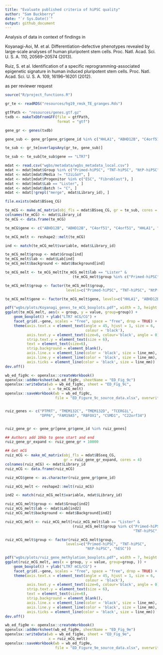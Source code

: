 ```yaml
---
title: "Evaluate published criteria of hiPSC quality"
author: "Sam Buckberry"
date: "`r Sys.Date()`"
output: github_document
---
```


Analysis of data in context of findings in

Koyanagi-Aoi, M. et al. Differentiation-defective phenotypes revealed by large-scale analyses of human pluripotent stem cells. Proc. Natl. Acad. Sci. U. S. A. 110, 20569–20574 (2013).

Ruiz, S. et al. Identification of a specific reprogramming-associated epigenetic signature in human induced pluripotent stem cells. Proc. Natl. Acad. Sci. U. S. A. 109, 16196–16201 (2012).

as per reviewer request 

```r
source("R/project_functions.R")

gr_te <- readRDS("resources/hg19_rmsk_TE_granges.Rds")

gtfPath <- "resources/genes.gtf.gz"
txdb <- makeTxDbFromGFF(file = gtfPath,
                        format = "gtf")

gene_gr <- genes(txdb)

gene_sub <- gene_gr[gene_gr$gene_id %in% c("HHLA1", "ABHD12B", "C4orf51")]

te_sub <- gr_te[overlapsAny(gr_te, gene_sub)]

te_sub <- te_sub[te_sub$gene == "LTR7"]

mdat <- read.csv("wgbs/metadata/wgbs_metadata_local.csv")
mdat <- mdat[mdat$Group %in% c("Primed-hiPSC", "TNT-hiPSC", "NtP-hiPSC", "hESC"), ]
mdat <- mdat[mdat$Media != "t2iLGoY", ]
mdat <- mdat[mdat$Progenitor %in% c("ESC", "Fibroblast"), ]
mdat <- mdat[mdat$Lab == "Lister", ]
mdat <- mdat[mdat$Batch != "C", ]
mdat <- mdat[!grepl("merge", mdat$Library_id), ]

file.exists(mdat$BSseq_CG)

te_mCG <- make_mC_matrix(obj_fls = mdat$BSseq_CG, gr = te_sub, cores = 3)
colnames(te_mCG) <- mdat$Library_id
te_mCG <- data.frame(te_mCG)

te_mCG$gene <- c("ABHD12B", "ABHD12B", "C4orf51", "C4orf51", "HHLA1", "HHLA1")

te_mCG_melt <- reshape2::melt(te_mCG)

ind <- match(te_mCG_melt$variable, mdat$Library_id)

te_mCG_melt$group <- mdat$Group[ind]
te_mCG_melt$lab <- mdat$Lab[ind]
te_mCG_melt$background <- mdat$Background[ind]

te_mCG_melt <- te_mCG_melt[te_mCG_melt$lab == "Lister" &
                               (te_mCG_melt$group %in% c("Primed-hiPSC", "TNT-hiPSC", "NtP-hiPSC", "hESC")), ]

te_mCG_melt$group <- factor(te_mCG_melt$group,
                            levels=c("Primed-hiPSC", "TNT-hiPSC", "NtP-hiPSC", "hESC"))

te_mCG_melt$gene <- factor(te_mCG_melt$gene, levels=c("HHLA1", "ABHD12B", "C4orf51"))

pdf("wgbs/plots/Koyanagi_genes_te_mCG_boxplots.pdf", width = 3, height = 2)
ggplot(te_mCG_melt, aes(x = group, y = value, group=group)) +
    geom_boxplot() + ylab("LTR7 mCG/CG") +
    facet_grid(.~gene, scales = "free", space = "free", drop = TRUE) +
    theme(axis.text.x = element_text(angle = 45, hjust = 1, size = 6,
                                     colour = 'black'),
          axis.text.y = element_text(size=6, colour='black', angle = 0),
          strip.text.y = element_text(size = 6),
          text = element_text(size=6),
          strip.background = element_blank(),
          axis.line.x = element_line(color = 'black', size = line_mm),
          axis.line.y = element_line(color = 'black', size = line_mm),
          axis.ticks = element_line(color = 'black', size = line_mm))
dev.off()

wb_ed_fig9c <- openxlsx::createWorkbook()
openxlsx::addWorksheet(wb_ed_fig9c, sheetName = "ED_Fig_9c")
openxlsx::writeData(wb = wb_ed_fig9c, sheet = "ED_Fig_9c",
                    x = te_mCG_melt)
openxlsx::saveWorkbook(wb = wb_ed_fig9c,
                       file = "ED_Figure_9c_source_data.xlsx", overwrite = TRUE)


ruiz_genes <- c("PTPRT", "TMEM132C", "TMEM132D", "TCERG1L",
                "DPP6", "FAM19A5", "RBFOX1", "CSMD1", "C22orf34")


ruiz_gene_gr <- gene_gr[gene_gr$gene_id %in% ruiz_genes]

## Authors add 10kb to gene start and end
ruiz_gene_gr_expand <- ruiz_gene_gr + 10000

## Get mCG
ruiz_mCG <- make_mC_matrix(obj_fls = mdat$BSseq_CG,
                           gr = ruiz_gene_gr_expand, cores = 4)
colnames(ruiz_mCG) <- mdat$Library_id
ruiz_mCG <- data.frame(ruiz_mCG)

ruiz_mCG$gene <- as.character(ruiz_gene_gr$gene_id)

ruiz_mCG_melt <- reshape2::melt(ruiz_mCG)

ind2 <- match(ruiz_mCG_melt$variable, mdat$Library_id)

ruiz_mCG_melt$group <- mdat$Group[ind2]
ruiz_mCG_melt$lab <- mdat$Lab[ind2]
ruiz_mCG_melt$background <- mdat$Background[ind2]

ruiz_mCG_melt <- ruiz_mCG_melt[ruiz_mCG_melt$lab == "Lister" &
                               (ruiz_mCG_melt$group %in% c("Primed-hiPSC",
                                                           "TNT-hiPSC", "NtP-hiPSC", "hESC")), ]

ruiz_mCG_melt$group <- factor(ruiz_mCG_melt$group,
                            levels=c("Primed-hiPSC", "TNT-hiPSC",
                                     "NtP-hiPSC", "hESC"))

pdf("wgbs/plots/ruiz_gene_methylation_boxplots.pdf", width = 7, height = 2.5)
ggplot(ruiz_mCG_melt, aes(x = group, y = value, group=group, )) +
    geom_boxplot() + ylab("LTR7 mCG/CG") +
    facet_grid(.~gene, scales = "free", space = "free", drop = TRUE) +
    theme(axis.text.x = element_text(angle = 45, hjust = 1, size = 6,
                                     colour = 'black'),
          axis.text.y = element_text(size=6, colour='black', angle = 0),
          strip.text.y = element_text(size = 6),
          text = element_text(size=6),
          strip.background = element_blank(),
          axis.line.x = element_line(color = 'black', size = line_mm),
          axis.line.y = element_line(color = 'black', size = line_mm),
          axis.ticks = element_line(color = 'black', size = line_mm))
dev.off()

wb_ed_fig9e <- openxlsx::createWorkbook()
openxlsx::addWorksheet(wb_ed_fig9e, sheetName = "ED_Fig_9e")
openxlsx::writeData(wb = wb_ed_fig9e, sheet = "ED_Fig_9e",
                    x = ruiz_mCG_melt)
openxlsx::saveWorkbook(wb = wb_ed_fig9e,
                       file = "ED_Figure_9e_source_data.xlsx", overwrite = TRUE)

```

